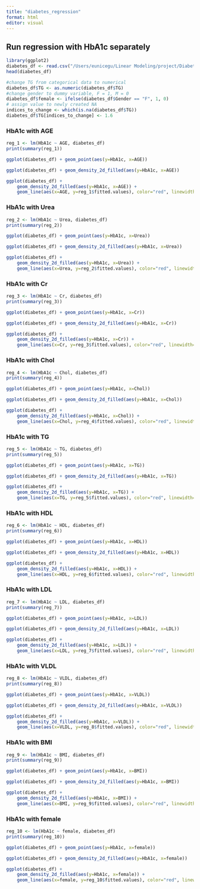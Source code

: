 ```yaml
---
title: "diabetes_regression"
format: html
editor: visual
---
```


## Run regression with HbA1c separately

```r
library(ggplot2)
diabetes_df <- read.csv("/Users/eunicegu/Linear Modeling/project/Diabetes Dataset/Dataset of Diabetes .csv")
head(diabetes_df)
```

```r
#change TG from categorical data to numerical
diabetes_df$TG <- as.numeric(diabetes_df$TG)
#change gender to dummy variable, F = 1, M = 0
diabetes_df$female <- ifelse(diabetes_df$Gender == "F", 1, 0)
# assign value to newly created NA 
indices_to_change <- which(is.na(diabetes_df$TG))
diabetes_df$TG[indices_to_change] <- 1.6
```

### HbA1c with AGE
```r
reg_1 <- lm(HbA1c ~ AGE, diabetes_df)
print(summary(reg_1))
```

```r
ggplot(diabetes_df) + geom_point(aes(y=HbA1c, x=AGE))
```

```r
ggplot(diabetes_df) + geom_density_2d_filled(aes(y=HbA1c, x=AGE))
```

```r
ggplot(diabetes_df) +
    geom_density_2d_filled(aes(y=HbA1c, x=AGE)) +
    geom_line(aes(x=AGE, y=reg_1$fitted.values), color="red", linewidth=2)
```

### HbA1c with Urea
```r
reg_2 <- lm(HbA1c ~ Urea, diabetes_df)
print(summary(reg_2))
```

```r
ggplot(diabetes_df) + geom_point(aes(y=HbA1c, x=Urea))
```

```r
ggplot(diabetes_df) + geom_density_2d_filled(aes(y=HbA1c, x=Urea))
```

```r
ggplot(diabetes_df) +
    geom_density_2d_filled(aes(y=HbA1c, x=Urea)) +
    geom_line(aes(x=Urea, y=reg_2$fitted.values), color="red", linewidth=2)
```

### HbA1c with Cr
```r
reg_3 <- lm(HbA1c ~ Cr, diabetes_df)
print(summary(reg_3))
```

```r
ggplot(diabetes_df) + geom_point(aes(y=HbA1c, x=Cr))
```

```r
ggplot(diabetes_df) + geom_density_2d_filled(aes(y=HbA1c, x=Cr))
```

```r
ggplot(diabetes_df) +
    geom_density_2d_filled(aes(y=HbA1c, x=Cr)) +
    geom_line(aes(x=Cr, y=reg_3$fitted.values), color="red", linewidth=2)
```

### HbA1c with Chol
```r
reg_4 <- lm(HbA1c ~ Chol, diabetes_df)
print(summary(reg_4))
```

```r
ggplot(diabetes_df) + geom_point(aes(y=HbA1c, x=Chol))
```

```r
ggplot(diabetes_df) + geom_density_2d_filled(aes(y=HbA1c, x=Chol))
```

```r
ggplot(diabetes_df) +
    geom_density_2d_filled(aes(y=HbA1c, x=Chol)) +
    geom_line(aes(x=Chol, y=reg_4$fitted.values), color="red", linewidth=2)
```

### HbA1c with TG
```r
reg_5 <- lm(HbA1c ~ TG, diabetes_df)
print(summary(reg_5))
```

```r
ggplot(diabetes_df) + geom_point(aes(y=HbA1c, x=TG))
```

```r
ggplot(diabetes_df) + geom_density_2d_filled(aes(y=HbA1c, x=TG))
```

```r
ggplot(diabetes_df) +
    geom_density_2d_filled(aes(y=HbA1c, x=TG)) +
    geom_line(aes(x=TG, y=reg_5$fitted.values), color="red", linewidth=2)
```

### HbA1c with HDL
```r
reg_6 <- lm(HbA1c ~ HDL, diabetes_df)
print(summary(reg_6))
```

```r
ggplot(diabetes_df) + geom_point(aes(y=HbA1c, x=HDL))
```

```r
ggplot(diabetes_df) + geom_density_2d_filled(aes(y=HbA1c, x=HDL))
```

```r
ggplot(diabetes_df) +
    geom_density_2d_filled(aes(y=HbA1c, x=HDL)) +
    geom_line(aes(x=HDL, y=reg_6$fitted.values), color="red", linewidth=2)
```

### HbA1c with LDL
```r
reg_7 <- lm(HbA1c ~ LDL, diabetes_df)
print(summary(reg_7))
```

```r
ggplot(diabetes_df) + geom_point(aes(y=HbA1c, x=LDL))
```

```r
ggplot(diabetes_df) + geom_density_2d_filled(aes(y=HbA1c, x=LDL))
```

```r
ggplot(diabetes_df) +
    geom_density_2d_filled(aes(y=HbA1c, x=LDL)) +
    geom_line(aes(x=LDL, y=reg_7$fitted.values), color="red", linewidth=2)
```

### HbA1c with VLDL
```r
reg_8 <- lm(HbA1c ~ VLDL, diabetes_df)
print(summary(reg_8))
```

```r
ggplot(diabetes_df) + geom_point(aes(y=HbA1c, x=VLDL))
```

```r
ggplot(diabetes_df) + geom_density_2d_filled(aes(y=HbA1c, x=VLDL))
```

```r
ggplot(diabetes_df) +
    geom_density_2d_filled(aes(y=HbA1c, x=VLDL)) +
    geom_line(aes(x=VLDL, y=reg_8$fitted.values), color="red", linewidth=2)
```

### HbA1c with BMI
```r
reg_9 <- lm(HbA1c ~ BMI, diabetes_df)
print(summary(reg_9))
```

```r
ggplot(diabetes_df) + geom_point(aes(y=HbA1c, x=BMI))
```

```r
ggplot(diabetes_df) + geom_density_2d_filled(aes(y=HbA1c, x=BMI))
```

```r
ggplot(diabetes_df) +
    geom_density_2d_filled(aes(y=HbA1c, x=BMI)) +
    geom_line(aes(x=BMI, y=reg_9$fitted.values), color="red", linewidth=2)
```

### HbA1c with female
```r
reg_10 <- lm(HbA1c ~ female, diabetes_df)
print(summary(reg_10))
```

```r
ggplot(diabetes_df) + geom_point(aes(y=HbA1c, x=female))
```

```r
ggplot(diabetes_df) + geom_density_2d_filled(aes(y=HbA1c, x=female))
```

```r
ggplot(diabetes_df) +
    geom_density_2d_filled(aes(y=HbA1c, x=female)) +
    geom_line(aes(x=female, y=reg_10$fitted.values), color="red", linewidth=2)
```
